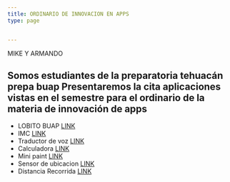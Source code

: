 ```yaml
---
title: ORDINARIO DE INNOVACION EN APPS
type: page


---
```


MIKE Y ARMANDO


Somos estudiantes de la preparatoria tehuacán prepa buap Presentaremos la cita aplicaciones vistas en el semestre para el ordinario de la materia de innovación de apps
---

- LOBITO BUAP [LINK](https://twitter.com/yourname)
- IMC [LINK](https://github.com/yourname)
- Traductor de voz [LINK](https://instagram.com/yourname)
- Calculadora [LINK](https://instagram.com/yourname)
- Mini paint [LINK](https://instagram.com/yourname)
- Sensor de ubicacion [LINK](https://instagram.com/yourname)
- Distancia Recorrida [LINK](https://instagram.com/yourname)

